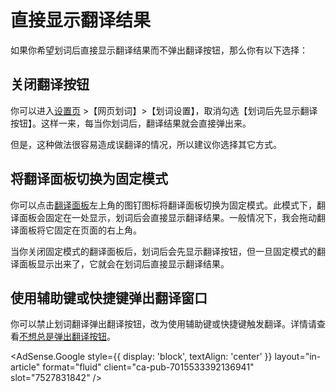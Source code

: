 
# 直接显示翻译结果

如果你希望划词后直接显示翻译结果而不弹出翻译按钮，那么你有以下选择：

## 关闭翻译按钮

你可以进入[设置页](options.md) >【网页划词】>【划词设置】，取消勾选【划词后先显示翻译按钮】。这样一来，每当你划词后，翻译结果就会直接弹出来。

但是，这种做法很容易造成误翻译的情况，所以建议你选择其它方式。

## 将翻译面板切换为固定模式

你可以点击[翻译面板](panel.md)左上角的图钉图标将翻译面板切换为固定模式。此模式下，翻译面板会固定在一处显示，划词后会直接显示翻译结果。一般情况下，我会拖动翻译面板将它固定在页面的右上角。

当你关闭固定模式的翻译面板后，划词后会先显示翻译按钮，但一旦固定模式的翻译面板显示出来了，它就会在划词后直接显示翻译结果。

## 使用辅助键或快捷键弹出翻译窗口

你可以禁止划词翻译弹出翻译按钮，改为使用辅助键或快捷键触发翻译。详情请查看[不想总是弹出翻译按钮](nobtn.mdx)。

<AdSense.Google
  style={{ display: 'block', textAlign: 'center' }}
  layout="in-article"
  format="fluid"
  client="ca-pub-7015533392136941"
  slot="7527831842"
/>
